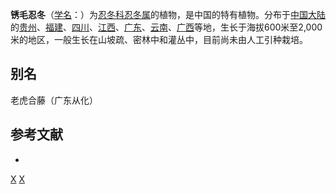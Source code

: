 {{Speciesbox 
| genus = Lonicera
| species = ferruginea
| authority = Rehd.
}}

'''锈毛忍冬'''（[[学名|学名]]：{{lang|la|''Lonicera ferruginea''}}）为[[忍冬科|忍冬科]][[忍冬属|忍冬属]]的植物，是中国的特有植物。分布于[[中国大陆|中国大陆]]的[[贵州|贵州]]、[[福建|福建]]、[[四川|四川]]、[[江西|江西]]、[[广东|广东]]、[[云南|云南]]、[[广西|广西]]等地，生长于海拔600米至2,000米的地区，一般生长在山坡疏、密林中和灌丛中，目前尚未由人工引种栽培。

== 别名 ==
老虎合藤（广东从化）

== 参考文献 ==
<div class="references-small">
* {{cite web| url =http://www.bioinfo.cn/db05/KmzwSpecies.php?action=view&id=2399| title =锈毛忍冬| work =《中国高等植物数据库全库》| publisher =中国科学院微生物研究所| author =昆明植物研究所| accessdate =2009-02-23| deadurl =yes| archiveurl =https://web.archive.org/web/20160305001244/http://www.bioinfo.cn/db05/KmzwSpecies.php?action=view&id=2399| archivedate =2016-03-05}}
</div>
{{Taxonbar|from=Q15226004}}

[[Category:忍冬属|X]]
[[Category:中國特有植物|X]]